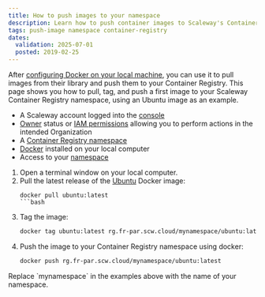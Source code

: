 ```yaml
---
title: How to push images to your namespace
description: Learn how to push container images to Scaleway's Container Registry.
tags: push-image namespace container-registry
dates:
  validation: 2025-07-01
  posted: 2019-02-25
---
```



After [configuring Docker on your local machine](/container-registry/how-to/connect-docker-cli/), you can use it to pull images from their library and push them to your Container Registry. This page shows you how to pull, tag, and push a first image to your Scaleway Container Registry namespace, using an Ubuntu image as an example.

<Requirements />

- A Scaleway account logged into the [console](https://account.scaleway.com/?service=elements)
- [Owner](/iam/concepts/#owner) status or [IAM permissions](/iam/concepts/#permission) allowing you to perform actions in the intended Organization
- A [Container Registry namespace](/container-registry/how-to/create-namespace/)
- [Docker](https://www.docker.com/) installed on your local computer
- Access to your [namespace](/container-registry/how-to/connect-docker-cli/)


1. Open a terminal window on your local computer.
2. Pull the latest release of the [Ubuntu](https://hub.docker.com/_/ubuntu/) Docker image:
    ```
    docker pull ubuntu:latest
    ```bash
3. Tag the image:
    ```bash
    docker tag ubuntu:latest rg.fr-par.scw.cloud/mynamespace/ubuntu:latest
    ```
4. Push the image to your Container Registry namespace using docker:
    ```bash
    docker push rg.fr-par.scw.cloud/mynamespace/ubuntu:latest
    ```

<Message type="important">
  Replace `mynamespace` in the examples above with the name of your namespace.
</Message>


